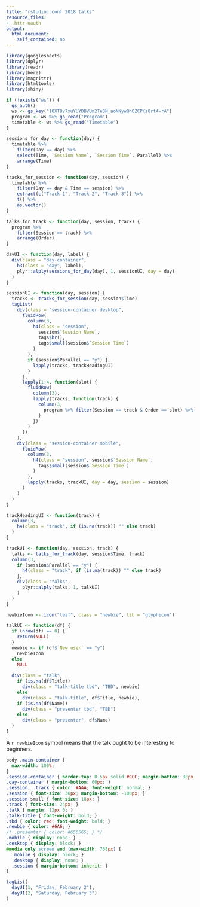 ```yaml
---
title: "rstudio::conf 2018 talks"
resource_files:
- .httr-oauth
output:
  html_document:
    self_contained: no
---
```


```r
library(googlesheets)
library(dplyr)
library(readr)
library(here)
library(magrittr)
library(htmltools)
library(shiny)

if (!exists("ws")) {
  gs_auth()
  ws <- gs_key("10XT8v7xuYUYDBVUm2Te3N_aoNNywQhOZCPKs8rt4-rA")
  program <- ws %>% gs_read("Program")
  timetable <- ws %>% gs_read("Timetable")
}

sessions_for_day <- function(day) {
  timetable %>%
    filter(Day == day) %>%
    select(Time, `Session Name`, `Session Time`, Parallel) %>%
    arrange(Time)
}

tracks_for_session <- function(day, session) {
  timetable %>%
    filter(Day == day & Time == session) %>%
    extract(c("Track 1", "Track 2", "Track 3")) %>%
    t() %>%
    as.vector()
}

talks_for_track <- function(day, session, track) {
  program %>%
    filter(Session == track) %>%
    arrange(Order)
}
```

```r
dayUI <- function(day, label) {
  div(class = "day-container",
    h3(class = "day", label),
    plyr::alply(sessions_for_day(day), 1, sessionUI, day = day)
  )
}

sessionUI <- function(day, session) {
  tracks <- tracks_for_session(day, session$Time)
  tagList(
    div(class = "session-container desktop",
      fluidRow(
        column(3,
          h4(class = "session",
            session$`Session Name`,
            tags$br(),
            tags$small(session$`Session Time`)
          )
        ),
        if (session$Parallel == "y") {
          lapply(tracks, trackHeadingUI)
        }
      ),
      lapply(1:4, function(slot) {
        fluidRow(
          column(3),
          lapply(tracks, function(track) {
            column(3,
              program %>% filter(Session == track & Order == slot) %>% talkUI()
            )
          })
        )
      })
    ),
    div(class = "session-container mobile",
      fluidRow(
        column(3,
          h4(class = "session", session$`Session Name`,
            tags$small(session$`Session Time`)
          )
        ),
        lapply(tracks, trackUI, day = day, session = session)
      )
    )
  )
}

trackHeadingUI <- function(track) {
  column(3,
    h4(class = "track", if (is.na(track)) "" else track)
  )
}

trackUI <- function(day, session, track) {
  talks <- talks_for_track(day, session$Time, track)
  column(3,
    if (session$Parallel == "y") {
      h4(class = "track", if (is.na(track)) "" else track)
    },
    div(class = "talks",
      plyr::alply(talks, 1, talkUI)
    )
  )
}

newbieIcon <- icon("leaf", class = "newbie", lib = "glyphicon")

talkUI <- function(df) {
  if (nrow(df) == 0) {
    return(NULL)
  }
  newbie <- if (df$`New user` == "y")
    newbieIcon
  else
    NULL
  
  div(class = "talk",
    if (is.na(df$Title))
      div(class = "talk-title tbd", "TBD", newbie)
    else
      div(class = "talk-title", df$Title, newbie),
    if (is.na(df$Name))
      div(class = "presenter tbd", "TBD")
    else
      div(class = "presenter", df$Name)
  )
}
```

A `r newbieIcon` symbol means that the talk ought to be interesting to beginners.

```css
body .main-container {
  max-width: 100%;
}
.session-container { border-top: 0.5px solid #CCC; margin-bottom: 30px; }
.day-container { margin-bottom: 60px; }
.session, .track { color: #AAA; font-weight: normal; }
.session { font-size: 36px; margin-bottom: -100px; }
.session small { font-size: 18px; }
.track { font-size: 24px; }
.talk { margin: 12px 0; }
.talk-title { font-weight: bold; }
.tbd { color: red; font-weight: bold; }
.newbie { color: #6A6; }
/* .presenter { color: #656565; } */
.mobile { display: none; }
.desktop { display: block; }
@media only screen and (max-width: 768px) {
  .mobile { display: block; }
  .desktop { display: none; }
  .session { margin-bottom: inherit; }
}    
```

```r
tagList(
  dayUI(1, "Friday, February 2"),
  dayUI(2, "Saturday, February 3")
)
```